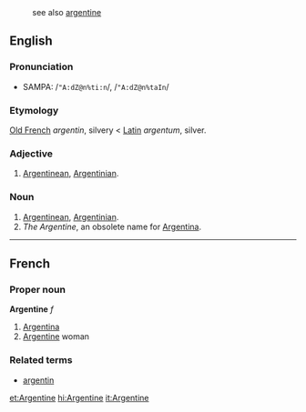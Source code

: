 :see also [[argentine]]
==English==
===Pronunciation===
*SAMPA: /<tt>"A:dZ@n%ti:n</tt>/, /<tt>"A:dZ@n%taIn</tt>/
===Etymology===

[[Old French]] ''argentin'', silvery < [[Latin]] ''argentum'', silver.

===Adjective===

#[[Argentinean]], [[Argentinian]].

===Noun===

# [[Argentinean]], [[Argentinian]].
# ''The Argentine'', an obsolete name for [[Argentina]].

----
==French==
===Proper noun===
'''Argentine''' ''f''

# [[Argentina]]
# [[Argentine]] woman

===Related terms===
*[[argentin]]

[[et:Argentine]]
[[hi:Argentine]]
[[it:Argentine]]